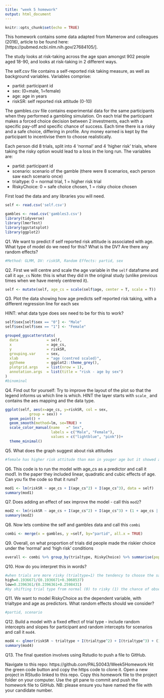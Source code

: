 ```yaml
---
title: "week 5 homework"
output: html_document
---
```


```r
knitr::opts_chunk$set(echo = TRUE)
```

This homework contains some data adapted from Mamerow and colleagues (2016), article to be found here:[https://pubmed.ncbi.nlm.nih.gov/27684105/]. 

The study looks at risk-taking across the age span amongst 902 people aged 18-90, and looks at risk-taking in 2 different ways.

The self.csv file contains a self-reported risk taking measure, as well as background variables. Variables comprise:

* partid: participant id
* sex: (0=male, 1=female)
* age: age in years
* riskSR: self reported risk attitude  (0-10)

The gambles.csv file contains experimental data for the same participants when they performed a gambling simulation. On each trial the participant makes a forced choice decision between 2 investments, each with a specific pay-off and specific chance of success. Each time there is a risky and a safe choice, differing in profile. Any money earned is kept by the participant to incentivise them to choose realistically.

Each person did 8 trials, split into 4 'normal' and 4 'higher risk' trials, where taking the risky option would lead to a loss in the long run. The variables are:

* partid: participant id
* scenario: scenario of the gamble (there were 8 scenarios, each person saw each scenario once)
* trialtype: 0 = normal trial, 1 = higher risk trial
* RiskyChoice: 0 = safe choice chosen, 1 = risky choice chosen

First load the data and any libraries you will need.
```r
self <- read.csv('self.csv') 

gambles <- read.csv('gambles3.csv') 
library(tidyverse)
library(lmerTest)
library(ggstatsplot)
library(ggplot2)
```


Q1. We want to predict if self reported risk attitude is associated with age. What type of model do we need for this? What is the DV? Are there any random effects?
```r
#Method: GLMM, DV: riskSR, Random Effects: partid, sex
```

Q2. First we will centre and scale the age variable in the `self` dataframe and call it `age_cs` Note: this is what they did in the original study (unlike previous times when we have merely centrered it).
```r
self <- mutate(self, age_cs = scale(self$age, center = T, scale = T))

```


Q3. Plot the data showing how age predicts self reported risk taking, with a different regression line for each sex

HINT: what data type does sex need to be for this to work?
```r
self$sex[self$sex == "0"] <- "Male"
self$sex[self$sex == "1"] <- "Female"

grouped_ggscatterstats(
  data             = self,
  x                = age_cs,
  y                = riskSR,
  grouping.var     = sex,
  xlab             = "age (centred scaled)",
  ggtheme          = ggplot2::theme_grey(),
  plotgrid.args    = list(nrow = 1),
  annotation.args  = list(title = "risk - age by sex")
)
#binominal 
```

Q4. Find out for yourself: Try to improve the layout of the plot so that the legend informs us which line is which. HINT the layer starts with `scale_` and contains the aes mapping and the data type.

```r
ggplot(self, aes(x=age_cs, y=riskSR, col = sex,
           group = sex)) +
  geom_point() +
  geom_smooth(method=lm, se=TRUE) +
  scale_color_manual(name   =" Sex",
                     labels = c("Male", "Female"),
                     values = c("lightblue", "pink"))+
  theme_minimal()

```

Q5. What does the graph suggest about risk attitudes
```r
#female has higher risk attitude than man in youger age but it showed a decsing trend that at old age they have same level of risk attitude as men
```


Q6. This code is to run the model with age_cs as a predictor and call it mod1. In the paper they included linear, quadratic and cubic effects of age.
Can you fix the code so that it runs?
```r
mod1 <- lm(riskSR ~ age_cs + I(age_cs^2) + I(age_cs^3), data = self)
summary(mod1)


```

Q7. Does adding an effect of sex improve the model - call this `mod2`? 
```r
mod2 <- lm(riskSR ~ age_cs + I(age_cs^2) + I(age_cs^3) + (1 + age_cs | as.logical(sex)), data = self)
summary(mod2)
```


Q8. Now lets combine the self and gambles data and call this `combi`
```r
combi <- merge(x = gambles, y =self, by="partid", all.x = TRUE)
```

Q9. Overall, on what proportion of trials did people made the riskier choice under the 'normal' and 'high risk' conditions
```r
overall <- combi %>% group_by(trialtype, RiskyChoice) %>% summarise(poportion = length(RiskyChoice)/14401)
```

Q10. How do you interpret this in words?
```r
#when trials are more risky (trialtype=1) the tendency to choose the safer option increases
high=0.1936671/(0.1936671+0.3068537)
low=0.2396361/(0.2396361+0.2598431)
#by shifting trial type from normal (0) to risky (1) the chance of observing 1 in RiskyChoice goes up by 9.3%
```

Q11. We want to model RiskyChoice as the dependent variable, with trialtype and age as predictors. What random effects should we consider?
```r
#partid, scenario
```


Q12. Build a model with a fixed effect of trial type - include random intercepts and slopes for participant and random intercepts for scenarios and call it `mod4`. 

```r
mod4 <- glmer(riskSR ~ trialtype + I(trialtype^2) + I(trialtype^3) + (1+trialtype|partid) + (1|partid) + (1|scenario), data = combi)
summary(mod4)
```

Q13. The final question involves using Rstudio to push a file to GitHub.

Navigate to this repo: https://github.com/PALS0043/Week5Homework
Hit the green code button and copy the https code to clone it.
Open a new project in RStudio linked to this repo.
Copy this homework file to the project folder on your computer.
Use the git pane to commit and push the homework file to GitHub.
NB: please ensure you have named the file with your candidate number.

